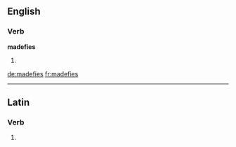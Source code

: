 ==English==

===Verb===
'''madefies'''

# {{third-person singular of|[[madefy]]}}

[[de:madefies]]
[[fr:madefies]]

----
==Latin==

===Verb===
{{la-verb-form|madefīēs}}

# {{conjugation of|madefacio|madefaciō|2|s|fut|pass|ind|lang=la}}
{{count page|[[Wiktionary:Page count]]}}
{{rfc-auto}}
